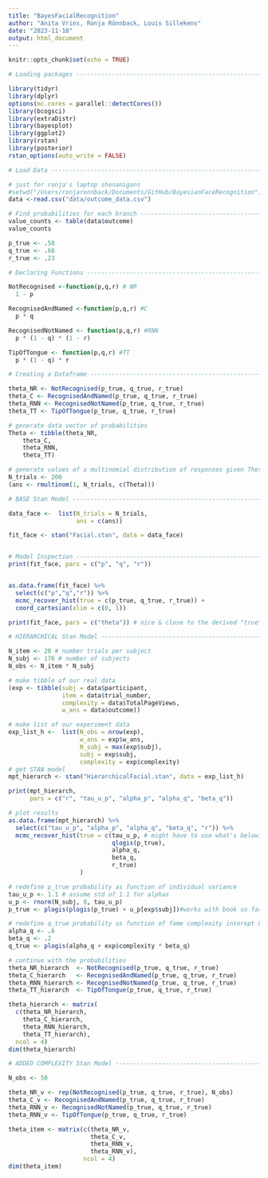 ```yaml
---
title: "BayesFacialRecognition"
author: "Anita Vrins, Ronja Rönnback, Louis Sillekens"
date: "2023-11-18"
output: html_document
---
```


```r
knitr::opts_chunk$set(echo = TRUE)
```

```r
# Loading packages --------------------------------------------------------

library(tidyr)
library(dplyr)
options(mc.cores = parallel::detectCores())
library(bcogsci)
library(extraDistr)
library(bayesplot)
library(ggplot2)
library(rstan)
library(posterior)
rstan_options(auto_write = FALSE)
```

```r
# Load Data ---------------------------------------------------------------

# just for ronja's laptop shenanigans
#setwd("/Users/ronjaronnback/Documents/GitHub/BayesianFaceRecognition")
data <-read.csv("data/outcome_data.csv")
```

```r
# Find probabilities for each branch --------------------------------------
value_counts <- table(data$outcome)
value_counts 

p_true <- .58
q_true <- .66
r_true <- .23

# Declaring Functions ---------------------------------------------------------

NotRecognised <-function(p,q,r) # NR
  1 - p

RecognisedAndNamed <-function(p,q,r) #C
  p * q

RecognisedNotNamed <- function(p,q,r) #RNN
  p * (1 - q) * (1 - r)

TipOfTongue <- function(p,q,r) #TT
  p * (1 - q) * r

# Creating a Dataframe -------------------------------------------------

theta_NR <- NotRecognised(p_true, q_true, r_true)
theta_C <- RecognisedAndNamed(p_true, q_true, r_true)
theta_RNN <- RecognisedNotNamed(p_true, q_true, r_true)
theta_TT <- TipOfTongue(p_true, q_true, r_true)

# generate data vector of probabilities
Theta <- tibble(theta_NR,
    theta_C,
    theta_RNN,
    theta_TT)

# generate values of a multinomial distribution of responses given Theta
N_trials <- 200
(ans <- rmultinom(1, N_trials, c(Theta)))
```

```r
# BASE Stan Model --------------------------------------------------------------

data_face <-  list(N_trials = N_trials,
                   ans = c(ans)) 

fit_face <- stan("Facial.stan", data = data_face)


# Model Inspection --------------------------------------------------------
print(fit_face, pars = c("p", "q", "r"))


as.data.frame(fit_face) %>%
  select(c("p","q","r")) %>%
  mcmc_recover_hist(true = c(p_true, q_true, r_true)) +
  coord_cartesian(xlim = c(0, 1))

print(fit_face, pars = c("theta")) # nice & close to the derived "true" values!
```

```r
# HIERARCHICAL Stan Model --------------------------------------------------

N_item <- 20 # number trials per subject
N_subj <- 176 # number of subjects
N_obs <- N_item * N_subj 

# make tibble of our real data
(exp <- tibble(subj = data$participant,
               item = data$trial_number,
               complexity = data$TotalPageViews,
               w_ans = data$outcome)) 

# make list of our experiment data
exp_list_h <-  list(N_obs = nrow(exp),
                    w_ans = exp$w_ans,
                    N_subj = max(exp$subj),
                    subj = exp$subj,
                    complexity = exp$complexity)
# get STAN model
mpt_hierarch <- stan("HierarchicalFacial.stan", data = exp_list_h)

print(mpt_hierarch,
      pars = c("r", "tau_u_p", "alpha_p", "alpha_q", "beta_q"))

# plot results
as.data.frame(mpt_hierarch) %>%
  select(c("tau_u_p", "alpha_p", "alpha_q", "beta_q", "r")) %>%
  mcmc_recover_hist(true = c(tau_u_p, # might have to use what's below, ubt that's just the simulated data from the book so idk
                             qlogis(p_true),
                             alpha_q, 
                             beta_q, 
                             r_true)
                    )  

# redefine p_true probability as function of individual variance
tau_u_p <- 1.1 # assume std of 1.1 for alphas
u_p <- rnorm(N_subj, 0, tau_u_p)
p_true <- plogis(plogis(p_true) + u_p[exp$subj])#works with book so far

# redefine q_true probability as function of fame complexity interept & slope
alpha_q <- .6
beta_q <- .2
q_true <- plogis(alpha_q + exp$complexity * beta_q)

# continue with the probabilities
theta_NR_hierarch  <- NotRecognised(p_true, q_true, r_true)
theta_C_hierarch   <- RecognisedAndNamed(p_true, q_true, r_true)
theta_RNN_hierarch <- RecognisedNotNamed(p_true, q_true, r_true)
theta_TT_hierarch  <- TipOfTongue(p_true, q_true, r_true)

theta_hierarch <- matrix(
  c(theta_NR_hierarch,
    theta_C_hierarch,
    theta_RNN_hierarch,
    theta_TT_hierarch),
  ncol = 4)
dim(theta_hierarch)
```

```r
# ADDED COMPLEXITY Stan Model --------------------------------------------------

N_obs <- 50

theta_NR_v <- rep(NotRecognised(p_true, q_true, r_true), N_obs)
theta_C_v <- RecognisedAndNamed(p_true, q_true, r_true)
theta_RNN_v <- RecognisedNotNamed(p_true, q_true, r_true)
theta_RNN_v <- TipOfTongue(p_true, q_true, r_true)

theta_item <- matrix(c(theta_NR_v,
                       theta_C_v,
                       theta_RNN_v,
                       theta_RNN_v),
                     ncol = 4)
dim(theta_item)
```
